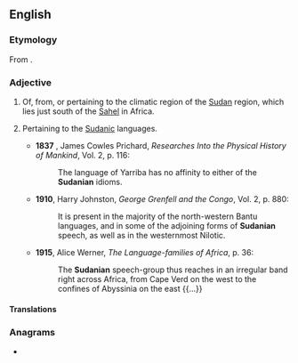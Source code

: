 ==English==

===Etymology===
From {{af|en|Sudan|-ian}}.

===Adjective===
{{en-adj|-}}

# Of, from, or pertaining to the climatic region of the [[Sudan]] region, which lies just south of the [[Sahel]] in Africa.
# {{lb|en|obsolete}} Pertaining to the [[Sudanic]] languages.
#* '''1837'''<!--unsure if this is the original year of publication-->, James Cowles Prichard, ''Researches Into the Physical History of Mankind'', Vol. 2, p. 116:
#*: The language of Yarriba has no affinity to either of the '''Sudanian''' idioms.
#* '''1910''', Harry Johnston, ''George Grenfell and the Congo'', Vol. 2, p. 880:
#*: It is present in the majority of the north-western Bantu languages, and in some of the adjoining forms of '''Sudanian''' speech, as well as in the westernmost Nilotic.
#* '''1915''', Alice Werner, ''The Language-families of Africa'', p. 36:
#*: The '''Sudanian''' speech-group thus reaches in an irregular band right across Africa, from Cape Verd on the west to the confines of Abyssinia on the east {{...}}

====Translations====
{{trans-top|Pertaining to the climatic region}}
{{trans-mid}}
{{trans-bottom}}

===Anagrams===
* {{anagrams|en|a=aadinnsu|Daunians}}